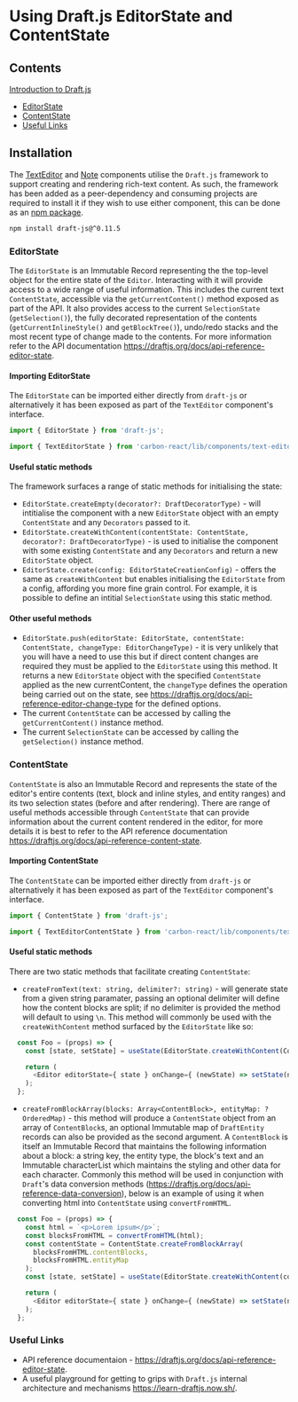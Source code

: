 <Meta
  title="Documentation/Using DraftJS"
/>

# Using Draft.js EditorState and ContentState

## Contents
[Introduction to Draft.js](#installation)

* [EditorState](#editorstate)
* [ContentState](#contentstate)
* [Useful Links](#useful-links)

## Installation
The [TextEditor](https://carbon.sage.com/?path=/docs/design-system-text-editor--default-story) and 
[Note](https://carbon.sage.com/?path=/docs/design-system-note--default-story) components utilise the `Draft.js` framework to 
support creating and rendering rich-text content. As such, the framework has been added as a peer-dependency and 
consuming projects are required to install it if they wish to use either component, this can be done as an 
[npm package](https://www.npmjs.com/package/draft-js).

```sh
npm install draft-js@^0.11.5
```

### EditorState
The `EditorState` is an Immutable Record representing the the top-level object for the entire state of the `Editor`. 
Interacting with it will provide access to a wide range of useful information. This includes the current text
`ContentState`, accessible via the `getCurrentContent()` method exposed as part of the API. It also provides access to 
the current `SelectionState` (`getSelection()`), the fully decorated representation of the contents 
(`getCurrentInlineStyle()` and `getBlockTree()`), undo/redo stacks and the most recent type of change made to the 
contents. For more information refer to the API documentation https://draftjs.org/docs/api-reference-editor-state.

#### Importing EditorState
The `EditorState` can be imported either directly from `draft-js` or alternatively it has been exposed as part of the 
`TextEditor` component's interface.

```js
import { EditorState } from 'draft-js';
```
```js
import { TextEditorState } from 'carbon-react/lib/components/text-editor';
```

#### Useful static methods
The framework surfaces a range of static methods for initialising the state: 
* `EditorState.createEmpty(decorator?: DraftDecoratorType)` - will intitialise the component with a new `EditorState` 
object with an empty `ContentState` and any `Decorators` passed to it.
* `EditorState.createWithContent(contentState: ContentState, decorator?: DraftDecoratorType)` - is used to initialise 
the component with some existing `ContentState` and any `Decorators` and return a new `EditorState` object.
* `EditorState.create(config: EditorStateCreationConfig)` - offers the same as `createWithContent` but enables 
initialising the `EditorState` from a config, affording you more fine grain control. For example, it is possible to 
define an intitial `SelectionState` using this static method.

#### Other useful methods
* `EditorState.push(editorState: EditorState, contentState: ContentState, changeType: EditorChangeType)` - it is very
unlikely that you will have a need to use this but if direct content changes are required they must be applied to the 
`EditorState` using this method. It returns a new `EditorState` object with the specified `ContentState` applied as the 
new currentContent, the `changeType` defines the operation being carried out on the state, see 
https://draftjs.org/docs/api-reference-editor-change-type for the defined options.
* The current `ContentState` can be accessed by calling the `getCurrentContent()` instance method.
* The current `SelectionState` can be accessed by calling the `getSelection()` instance method.

### ContentState
`ContentState` is also an Immutable Record and represents the state of the editor's entire contents (text, block and 
inline styles, and entity ranges) and its two selection states (before and after rendering). There are range of useful 
methods accessible through `ContentState` that can provide information about the current content rendered in the editor, 
for more details it is best to refer to the API reference documentation 
https://draftjs.org/docs/api-reference-content-state.

#### Importing ContentState
The `ContentState` can be imported either directly from `draft-js` or alternatively it has been exposed as part of the 
`TextEditor` component's interface.

```js
import { ContentState } from 'draft-js';
```
```js
import { TextEditorContentState } from 'carbon-react/lib/components/text-editor';
```

#### Useful static methods
There are two static methods that facilitate creating `ContentState`:
* `createFromText(text: string, delimiter?: string)` - will generate state from a given string paramater, passing an 
optional delimiter will define how the content blocks are split; if no delimiter is provided the method will default to 
using `\n`. This method will commonly be used with the `createWithContent` method surfaced by the `EditorState` like so:
```js
  const Foo = (props) => {
    const [state, setState] = useState(EditorState.createWithContent(ContentState.createFromText('text content')));

    return (
      <Editor editorState={ state } onChange={ (newState) => setState(newState)} />
    );
  };
```
* `createFromBlockArray(blocks: Array<ContentBlock>, entityMap: ?OrderedMap)` - this method will produce a 
`ContentState` object from an array of `ContentBlock`s, an optional Immutable map of `DraftEntity` records can also be 
provided as the second argument. A `ContentBlock` is itself an Immutable Record that maintains the following 
information about a block: a string key, the entity type, the block's text and an Immutable characterList which 
maintains the styling and other data for each character. Commonly this method will be used in conjunction with `Draft`'s 
data conversion methods (https://draftjs.org/docs/api-reference-data-conversion), below is an example of using it when 
converting html into `ContentState` using `convertFromHTML`.
```js
  const Foo = (props) => {
    const html = `<p>Lorem ipsum</p>`;
    const blocksFromHTML = convertFromHTML(html);
    const contentState = ContentState.createFromBlockArray(
      blocksFromHTML.contentBlocks,
      blocksFromHTML.entityMap
    );
    const [state, setState] = useState(EditorState.createWithContent(contentState);

    return (
      <Editor editorState={ state } onChange={ (newState) => setState(newState)} />
    );
  };
```

### Useful Links
* API reference documentaion - https://draftjs.org/docs/api-reference-editor-state.
* A useful playground for getting to grips with `Draft.js` internal architecture and mechanisms 
https://learn-draftjs.now.sh/.
